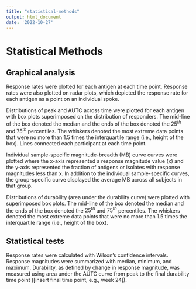 ```yaml
---
title: "statistical-methods"
output: html_document
date: '2022-10-27'
---
```


<!-- This file was adapted from VISCtemplates {{pkg_ver}}. -->

# Statistical Methods

## Graphical analysis

Response rates were plotted for each antigen at each time point. Response rates were also plotted on radar plots, which depicted the response rate for each antigen as a point on an individual spoke. 

Distributions of peak and AUTC across time were plotted for each antigen with box plots superimposed on the distribution of responders. The mid-line of the box denoted the median and the ends of the box denoted the $25^{th}$ and $75^{th}$ percentiles. The whiskers denoted the most extreme data points that were no more than 1.5 times the interquartile range (i.e., height of the box). Lines connected each participant at each time point.

Individual sample-specific magnitude-breadth (MB) curve curves were plotted where the x-axis represented a response magnitude value (x) and the y-axis represented the fraction of antigens or isolates with response magnitudes less than x. In addition to the individual sample-specific curves, the group-specific curve displayed the average MB across all subjects in that group. 

Distributions of durability (area under the durability curve) were plotted with superimposed box plots. The mid-line of the box denoted the median and the ends of the box denoted the $25^{th}$ and $75^{th}$ percentiles. The whiskers denoted the most extreme data points that were no more than 1.5 times the interquartile range (i.e., height of the box).


## Statistical tests

Response rates were calculated with Wilson's confidence intervals. Response magnitudes were summarized with median, minimum, and maximum. Durability, as defined by change in response magnitude, was measured using area under the AUTC curve from peak to the final durability time point ([insert final time point, e.g., week 24]). 
